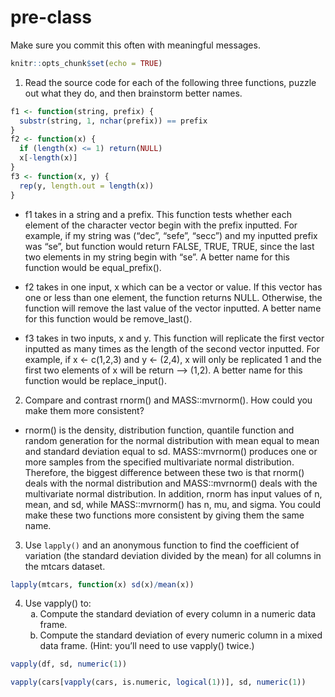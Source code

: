 # pre-class


Make sure you commit this often with meaningful messages. 



```r
knitr::opts_chunk$set(echo = TRUE)
```


1. Read the source code for each of the following three functions, puzzle out what they do, and then brainstorm better names.

```r
f1 <- function(string, prefix) {
  substr(string, 1, nchar(prefix)) == prefix
}
f2 <- function(x) {
  if (length(x) <= 1) return(NULL)
  x[-length(x)]
}
f3 <- function(x, y) {
  rep(y, length.out = length(x)) 
}
```

* f1 takes in a string and a prefix. This function tests whether each element of the character vector begin with the prefix inputted. For example, if my string was ("dec", "sefe", "secc") and my inputted prefix was "se", but function would return FALSE, TRUE, TRUE, since the last two elements in my string begin with "se". A better name for this function would be equal_prefix(). 

* f2 takes in one input, x which can be a vector or value. If this vector has one or less than one element, the function returns NULL. Otherwise, the function will remove the last value of the vector inputted. A better name for this function would be remove_last().

* f3 takes in two inputs, x and y. This function will replicate the first vector inputted as many times as the length of the second vector inputted. For example, if x <- c(1,2,3) and y <- (2,4), x will only be replicated 1 and the first two elements of x will be return --> (1,2). A better name for this function would be replace_input(). 
 
2. Compare and contrast rnorm() and MASS::mvrnorm(). How could you make them more consistent?

* rnorm() is the density, distribution function, quantile function and random generation for the normal distribution with mean equal to mean and standard deviation equal to sd. MASS::mvrnorm() produces one or more samples from the specified multivariate normal distribution. Therefore, the biggest difference between these two is that rnorm() deals with the normal distribution and MASS::mvrnorm() deals with the multivariate normal distribution. In addition, rnorm has input values of n, mean, and sd, while MASS::mvrnorm() has n, mu, and sigma. You could make these two functions more consistent by giving them the same name. 


3. Use `lapply()` and an anonymous function to find the coefficient of variation (the standard deviation divided by the mean) for all columns in the mtcars dataset. 

```r
lapply(mtcars, function(x) sd(x)/mean(x))
```


4. Use vapply() to:
    a. Compute the standard deviation of every column in a numeric data frame.
    b. Compute the standard deviation of every numeric column in a mixed data frame. (Hint: you’ll need to use vapply() twice.)
    
```r
vapply(df, sd, numeric(1))
```

```r
vapply(cars[vapply(cars, is.numeric, logical(1))], sd, numeric(1))
```


